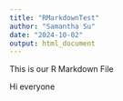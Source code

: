 ```yaml
---
title: "RMarkdownTest"
author: "Samantha Su"
date: "2024-10-02"
output: html_document
---
```


This is our R Markdown File

Hi everyone